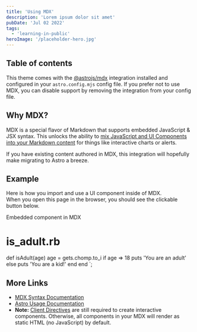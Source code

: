 ```yaml
---
title: 'Using MDX'
description: 'Lorem ipsum dolor sit amet'
pubDate: 'Jul 02 2022'
tags: 
  - 'learning-in-public'
heroImage: '/placeholder-hero.jpg'
---
```


## Table of contents

This theme comes with the [@astrojs/mdx](https://docs.astro.build/en/guides/integrations-guide/mdx/) integration installed and configured in your `astro.config.mjs` config file. If you prefer not to use MDX, you can disable support by removing the integration from your config file.

## Why MDX?

MDX is a special flavor of Markdown that supports embedded JavaScript & JSX syntax. This unlocks the ability to [mix JavaScript and UI Components into your Markdown content](https://docs.astro.build/en/guides/markdown-content/#mdx-features) for things like interactive charts or alerts.

If you have existing content authored in MDX, this integration will hopefully make migrating to Astro a breeze.

## Example

Here is how you import and use a UI component inside of MDX.  
When you open this page in the browser, you should see the clickable button below.


<HeaderLink href="#" onclick="alert('clicked!')">
	Embedded component in MDX
</HeaderLink>



  # is_adult.rb
  def isAdult(age)
    age = gets.chomp.to_i
	if age => 18
	  puts 'You are an adult'
	else
	  puts 'You are a kid!'
	end
  end
`;

<CodeBlock code={code} lang={ruby} /> 

## More Links

- [MDX Syntax Documentation](https://mdxjs.com/docs/what-is-mdx)
- [Astro Usage Documentation](https://docs.astro.build/en/guides/markdown-content/#markdown-and-mdx-pages)
- **Note:** [Client Directives](https://docs.astro.build/en/reference/directives-reference/#client-directives) are still required to create interactive components. Otherwise, all components in your MDX will render as static HTML (no JavaScript) by default.
